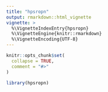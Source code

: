 ```yaml
---
title: "hpsropn"
output: rmarkdown::html_vignette
vignette: >
  %\VignetteIndexEntry{hpsropn}
  %\VignetteEngine{knitr::rmarkdown}
  %\VignetteEncoding{UTF-8}
---
```


```r
knitr::opts_chunk$set(
  collapse = TRUE,
  comment = "#>"
)
```

```r
library(hpsropn)
```
